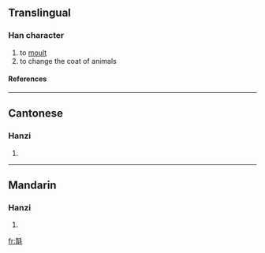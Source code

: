 ==Translingual==
===Han character===
{{Han char|rn=82|rad=毛|as=09|sn=13|four=4221<sub>4</sub>|canj=大月竹手山 (KBHQU)}}
# to [[moult]]
# to change the coat of animals
====References====
{{Han ref|kx=0595.030|dkj=16899|dj=0986.330|hdz=32001.140|uh=6BFB|ud=27643|bh=DDFD|bd=56829}}

----
==Cantonese==
===Hanzi===
{{yue-hanzi|jyut=|y=to3}}
# {{defn|Cantonese}}

----
==Mandarin==
===Hanzi===
{{cmn-hanzi|pin=[[tuò]] ([[tuo4]])|wg=t'o<sup>4</sup>}}
# {{defn|Mandarin}}

[[fr:毻]]